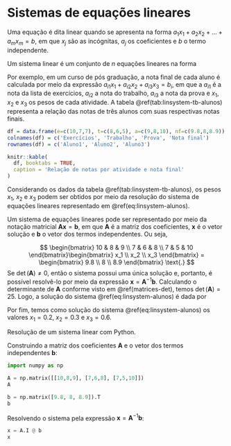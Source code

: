 
# Sistemas de equações lineares

Uma equação é dita linear quando se apresenta na forma $a_{1}x_1 + a_{2}x_2 + \ldots + a_{m}x_m = b$, em que $x_j$ são as incógnitas, $a_j$ os coeficientes e $b$ o termo independente. 

Um sistema linear é um conjunto de $n$ equações lineares na forma

\begin{equation} 
  \left\{
    \begin{array}{lcr}
      a_{11}x_1 + a_{12}x_2 + \ldots + a_{1m}x_m = b_1 \\
      a_{21}x_1 + a_{22}x_2 + \ldots + a_{2m}x_m = b_2 \\
      \vdots \\
      a_{n1}x_1 + a_{n2}x_2 + \ldots + a_{nm}x_m = b_n \text{.}
    \end{array}
\right.
  (\#eq:linsystem-general)
\end{equation}

Por exemplo, em um curso de pós graduação, a nota final de cada aluno é calculada por meio da expressão $a_{i1}x_1 + a_{i2}x_2 + a_{i3}x_3 = b_i$, em que a $a_{i1}$ é a nota da lista de exercícios, $a_{i2}$ a nota do trabalho, $a_{i3}$ a nota da prova e $x_1$, $x_2$ e $x_3$ os pesos de cada atividade. A tabela \@ref(tab:linsystem-tb-alunos) representa a relação das notas de três alunos com suas respectivas notas finais.

```r
df = data.frame(e=c(10,7,7), t=c(8,6,5), a=c(9,8,10), nf=c(9.8,8,8.9))
colnames(df) = c('Exercícios', 'Trabalho', 'Prova', 'Nota final')
rownames(df) = c('Aluno1', 'Aluno2', 'Aluno3')

knitr::kable(
  df, booktabs = TRUE,
  caption = 'Relação de notas por atividade e nota final'
)
```

Considerando os dados da tabela \@ref(tab:linsystem-tb-alunos), os pesos $x_1$, $x_2$ e $x_3$ podem ser obtidos por meio da resolução do sistema de equações lineares representado em \@ref(eq:linsystem-alunos).

\begin{equation} 
  \left\{
    \begin{array}{lcr}
      10x_1 + 8x_2 + 9x_3 = 9.8 \\
      7x_1 + 6x_2 + 8x_3 = 8 \\
      7x_1 + 5x_2 + 10x_3 = 8.9 \text{.}
    \end{array}
\right.
  (\#eq:linsystem-alunos)
\end{equation}

Um sistema de equações lineares pode ser representado por meio da notação matricial $\mathbf{Ax} = \mathbf{b}$, em que $\mathbf{A}$ é a matriz dos coeficientes, $\mathbf{x}$ é o vetor solução e $\mathbf{b}$ o vetor dos termos independentes. Ou seja,

$$
\begin{bmatrix}
10 & 8 & 9 \\ 
7 & 6 & 8 \\
7 & 5 & 10
\end{bmatrix}\begin{bmatrix}
x_1 \\ 
x_2 \\
x_3
\end{bmatrix} = \begin{bmatrix}
9.8 \\ 
8 \\
8.9
\end{bmatrix} \text{.}
$$
Se $\det(\mathbf{A}) \neq 0$, então o sistema possui uma única solução e, portanto, é possível resolvê-lo por meio da expressão $\mathbf{x} = \mathbf{A}^{-1}\mathbf{b}$. Calculando o determinante de $\mathbf{A}$ conforme visto em \@ref(matrices-det), temos $\det(\mathbf{A})=25$. Logo, a solução do sistema \@ref(eq:linsystem-alunos) é dada por

\begin{equation} 
\begin{split}
\mathbf{x} & = \mathbf{A}^{-1}\mathbf{b} \\
 & =\begin{bmatrix}
0.8 & -1.4 & 0.4 \\ 
-0.56 & 1.48 & -0.68 \\
-0.28 & 0.24 & 0.16
\end{bmatrix}\begin{bmatrix}
9.8 \\ 
8 \\
8.9
\end{bmatrix} \\
 & =\begin{bmatrix}
0.2 \\ 
0.3 \\
0.6
\end{bmatrix} \text{.}
\end{split}
\end{equation}

Por fim, temos como solução do sistema \@ref(eq:linsystem-alunos) os valores $x_1=0.2$, $x_2=0.3$ e $x_3=0.6$.

::: {.example}
Resolução de um sistema linear com Python.

Construindo a matriz dos coeficientes $\mathbf{A}$ e o vetor dos termos independentes $\mathbf{b}$:
```python
import numpy as np

A = np.matrix([[10,8,9], [7,6,8], [7,5,10]])
A

b = np.matrix([9.8, 8, 8.9]).T
b
```

Resolvendo o sistema pela expressão $\mathbf{x} = \mathbf{A}^{-1}\mathbf{b}$:
```python
x = A.I @ b
x
```

:::
